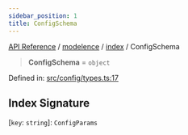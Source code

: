```yaml
---
sidebar_position: 1
title: ConfigSchema
---
```


[API Reference](/api-reference/modelence/index/type-aliases/../../../index) / [modelence](/api-reference/modelence/index/type-aliases/../../index) / [index](/api-reference/modelence/index/type-aliases/../index) / ConfigSchema

> **ConfigSchema** = `object`

Defined in: [src/config/types.ts:17](https://github.com/modelence/modelence/blob/62259b6697571b616c549c71583a3c319522198d/packages/modelence/src/config/types.ts#L17)

## Index Signature

\[`key`: `string`\]: `ConfigParams`
